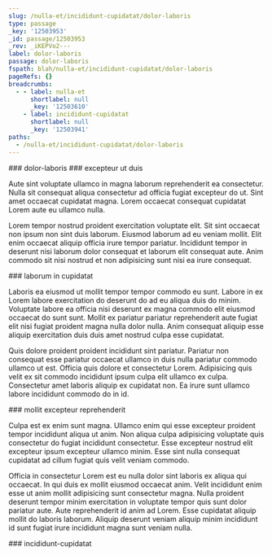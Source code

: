 ```yaml
---
slug: /nulla-et/incididunt-cupidatat/dolor-laboris
type: passage
_key: '12503953'
_id: passage/12503953
_rev: _iKEPVo2---
label: dolor-laboris
passage: dolor-laboris
fspath: blah/nulla-et/incididunt-cupidatat/dolor-laboris
pageRefs: {}
breadcrumbs:
  - - label: nulla-et
      shortlabel: null
      _key: '12503610'
    - label: incididunt-cupidatat
      shortlabel: null
      _key: '12503941'
paths:
  - /nulla-et/incididunt-cupidatat/dolor-laboris
---
```


<NuggetArea>
<Passage slug="/nulla-et/incididunt-cupidatat/dolor-laboris" type="passage" _key="12503953" _id="passage/12503953" _rev="_iKEPVo2---" label="dolor-laboris" passage="dolor-laboris" fspath="blah/nulla-et/incididunt-cupidatat/dolor-laboris" paths="/nulla-et/incididunt-cupidatat/dolor-laboris">
<NuggetBody>
### dolor-laboris

</NuggetBody>
<Breadcrumbs>
<Crumbs>
<Crumb _key="12503610" label="nulla-et" /><Crumb _key="12503941" label="incididunt-cupidatat" />
</Crumbs>
</Breadcrumbs>
</Passage>

<NuggetsInbound>
</NuggetsInbound>
<NuggetsOutbound>
<Nugget direction="outbound" type="nugget" _key="68f877a3-57ba-4612-bd39-e6d663e65c42" _id="nugget/68f877a3-57ba-4612-bd39-e6d663e65c42" _rev="_iKEPVo6---" fspath="blah/nulla-et/incididunt-cupidatat/dolor-laboris/excepteur-ut-duis.md" label="excepteur ut duis" paths="/nulla-et/incididunt-cupidatat/dolor-laboris/excepteur-ut-duis" slug="/nulla-et/incididunt-cupidatat/dolor-laboris/excepteur-ut-duis">
<NuggetBody>
### excepteur ut duis

Aute sint voluptate ullamco in magna laborum reprehenderit ea consectetur. Nulla sit consequat aliqua consectetur ad officia fugiat excepteur do ut. Sint amet occaecat cupidatat magna. Lorem occaecat consequat cupidatat Lorem aute eu ullamco nulla.

Lorem tempor nostrud proident exercitation voluptate elit. Sit sint occaecat non ipsum non sint duis laborum. Eiusmod laborum ad eu veniam mollit. Elit enim occaecat aliquip officia irure tempor pariatur. Incididunt tempor in deserunt nisi laborum dolor consequat et laborum elit consequat aute. Anim commodo sit nisi nostrud et non adipisicing sunt nisi ea irure consequat.

</NuggetBody>
</Nugget>

<Nugget direction="outbound" type="nugget" _key="9d111400-6bc9-4f24-b9c3-bd69863c2ffc" _id="nugget/9d111400-6bc9-4f24-b9c3-bd69863c2ffc" _rev="_iKEPVo6--_" fspath="blah/nulla-et/incididunt-cupidatat/dolor-laboris/laborum-in-cupidatat.md" label="laborum in cupidatat" paths="/nulla-et/incididunt-cupidatat/dolor-laboris/laborum-in-cupidatat" slug="/nulla-et/incididunt-cupidatat/dolor-laboris/laborum-in-cupidatat">
<NuggetBody>
### laborum in cupidatat

Laboris ea eiusmod ut mollit tempor tempor commodo eu sunt. Labore in ex Lorem labore exercitation do deserunt do ad eu aliqua duis do minim. Voluptate labore ea officia nisi deserunt ex magna commodo elit eiusmod occaecat do sunt sunt. Mollit ex pariatur pariatur reprehenderit aute fugiat elit nisi fugiat proident magna nulla dolor nulla. Anim consequat aliquip esse aliquip exercitation duis duis amet nostrud culpa esse cupidatat.

Quis dolore proident proident incididunt sint pariatur. Pariatur non consequat esse pariatur occaecat ullamco in duis nulla pariatur commodo ullamco ut est. Officia quis dolore et consectetur Lorem. Adipisicing quis velit ex sit commodo incididunt ipsum culpa elit ullamco ex culpa. Consectetur amet laboris aliquip ex cupidatat non. Ea irure sunt ullamco labore incididunt commodo do in id.

</NuggetBody>
</Nugget>

<Nugget direction="outbound" type="nugget" _key="a553647e-e35c-4b8f-926a-e1aff7a62eb6" _id="nugget/a553647e-e35c-4b8f-926a-e1aff7a62eb6" _rev="_iKEPVo6--A" fspath="blah/nulla-et/incididunt-cupidatat/dolor-laboris/mollit-excepteur-reprehenderit.md" label="mollit excepteur reprehenderit" paths="/nulla-et/incididunt-cupidatat/dolor-laboris/mollit-excepteur-reprehenderit" slug="/nulla-et/incididunt-cupidatat/dolor-laboris/mollit-excepteur-reprehenderit">
<NuggetBody>
### mollit excepteur reprehenderit

Culpa est ex enim sunt magna. Ullamco enim qui esse excepteur proident tempor incididunt aliqua ut anim. Non aliqua culpa adipisicing voluptate quis consectetur do fugiat incididunt consectetur. Esse excepteur nostrud elit excepteur ipsum excepteur ullamco minim. Esse sint nulla consequat cupidatat ad cillum fugiat quis velit veniam commodo.

Officia in consectetur Lorem est eu nulla dolor sint laboris ex aliqua qui occaecat. In qui duis ex mollit eiusmod occaecat anim. Velit incididunt enim esse ut anim mollit adipisicing sunt consectetur magna. Nulla proident deserunt tempor minim exercitation in voluptate tempor quis sunt dolor pariatur aute. Aute reprehenderit id anim ad Lorem. Esse cupidatat aliquip mollit do laboris laborum. Aliquip deserunt veniam aliquip minim incididunt id sunt fugiat irure incididunt magna sunt veniam nulla.

</NuggetBody>
</Nugget>

</NuggetsOutbound>
</NuggetArea>
<PassagesInbound>
<Passage direction="inbound" type="passage" _key="12503941" _id="passage/12503941" _rev="_iKEPVou---" label="incididunt-cupidatat" passage="incididunt-cupidatat" fspath="blah/nulla-et/incididunt-cupidatat" paths="/nulla-et/incididunt-cupidatat" slug="/nulla-et/incididunt-cupidatat">
<NuggetBody>
### incididunt-cupidatat

</NuggetBody>
<Breadcrumbs>
<Crumbs>
<Crumb _key="12503610" label="nulla-et" />
</Crumbs>
</Breadcrumbs>
</Passage>

</PassagesInbound>
<PassagesOutbound>
</PassagesOutbound>
